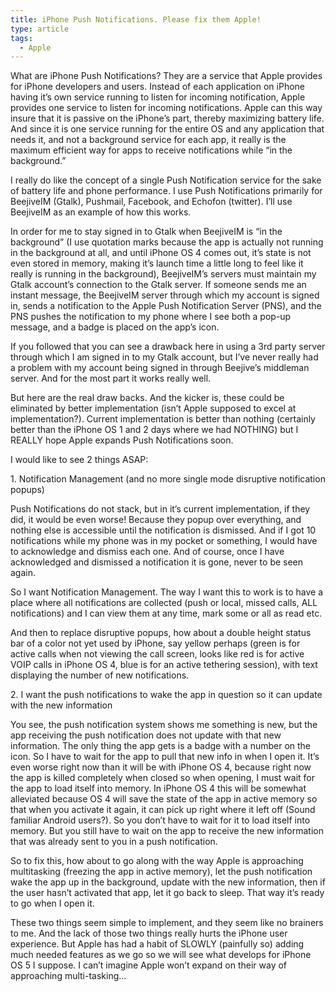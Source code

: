```yaml
---
title: iPhone Push Notifications. Please fix them Apple!
type: article
tags:
  - Apple
---
```


What are iPhone Push Notifications? They are a service that Apple provides for iPhone developers and users. Instead of each application on iPhone having it’s own service running to listen for incoming notification, Apple provides one service to listen for incoming notifications. Apple can this way insure that it is passive on the iPhone’s part, thereby maximizing battery life. And since it is one service running for the entire OS and any application that needs it, and not a background service for each app, it really is the maximum efficient way for apps to receive notifications while “in the background.”

I really do like the concept of a single Push Notification service for the sake of battery life and phone performance. I use Push Notifications primarily for BeejiveIM (Gtalk), Pushmail, Facebook, and Echofon (twitter). I’ll use BeejiveIM as an example of how this works.

In order for me to stay signed in to Gtalk when BeejiveIM is “in the background” (I use quotation marks because the app is actually not running in the background at all, and until iPhone OS 4 comes out, it’s state is not even stored in memory, making it’s launch time a little long to feel like it really is running in the background), BeejiveIM’s servers must maintain my Gtalk account’s connection to the Gtalk server. If someone sends me an instant message, the BeejiveIM server through which my account is signed in, sends a notification to the Apple Push Notification Server (PNS), and the PNS pushes the notification to my phone where I see both a pop-up message, and a badge is placed on the app’s icon.

If you followed that you can see a drawback here in using a 3rd party server through which I am signed in to my Gtalk account, but I’ve never really had a problem with my account being signed in through Beejive’s middleman server. And for the most part it works really well.

But here are the real draw backs. And the kicker is, these could be eliminated by better implementation (isn’t Apple supposed to excel at implementation?). Current implementation is better than nothing (certainly better than the iPhone OS 1 and 2 days where we had NOTHING) but I REALLY hope Apple expands Push Notifications soon.

I would like to see 2 things ASAP:

1\. Notification Management (and no more single mode disruptive notification popups)

Push Notifications do not stack, but in it’s current implementation, if they did, it would be even worse! Because they popup over everything, and nothing else is accessible until the notification is dismissed. And if I got 10 notifications while my phone was in my pocket or something, I would have to acknowledge and dismiss each one. And of course, once I have acknowledged and dismissed a notification it is gone, never to be seen again.

So I want Notification Management. The way I want this to work is to have a place where all notifications are collected (push or local, missed calls, ALL notifications) and I can view them at any time, mark some or all as read etc.

And then to replace disruptive popups, how about a double height status bar of a color not yet used by iPhone, say yellow perhaps (green is for active calls when not viewing the call screen, looks like red is for active VOIP calls in iPhone OS 4, blue is for an active tethering session), with text displaying the number of new notifications.

2\. I want the push notifications to wake the app in question so it can update with the new information

You see, the push notification system shows me something is new, but the app receiving the push notification does not update with that new information. The only thing the app gets is a badge with a number on the icon. So I have to wait for the app to pull that new info in when I open it. It’s even worse right now than it will be with iPhone OS 4, because right now the app is killed completely when closed so when opening, I must wait for the app to load itself into memory. In iPhone OS 4 this will be somewhat alleviated because OS 4 will save the state of the app in active memory so that when you activate it again, it can pick up right where it left off (Sound familiar Android users?). So you don’t have to wait for it to load itself into memory. But you still have to wait on the app to receive the new information that was already sent to you in a push notification.

So to fix this, how about to go along with the way Apple is approaching multitasking (freezing the app in active memory), let the push notification wake the app up in the background, update with the new information, then if the user hasn’t activated that app, let it go back to sleep. That way it’s ready to go when I open it.

These two things seem simple to implement, and they seem like no brainers to me. And the lack of those two things really hurts the iPhone user experience. But Apple has had a habit of SLOWLY (painfully so) adding much needed features as we go so we will see what develops for iPhone OS 5 I suppose. I can’t imagine Apple won’t expand on their way of approaching multi-tasking…
